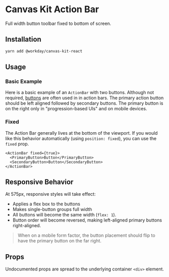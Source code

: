 


<Meta title="Components/Buttons/Action Bar/React" component={ActionBar} />

# Canvas Kit Action Bar

Full width button toolbar fixed to bottom of screen.

## Installation

```sh
yarn add @workday/canvas-kit-react
```

## Usage

### Basic Example

Here is a basic example of an `ActionBar` with two buttons. Although not required,
[buttons](../../button) are often used in in action bars. The primary action button should be left
aligned followed by secondary buttons. The primary button is on the right only in "progression-based
UIs" and on mobile devices.

<ExampleCodeBlock code={Basic} />

### Fixed

The Action Bar generally lives at the bottom of the viewport. If you would like this behavior
automatically (using `position: fixed`), you can use the `fixed` prop.

```tsx
<ActionBar fixed={true}>
  <PrimaryButton>Button</PrimaryButton>
  <SecondaryButton>Button</SecondaryButton>
</ActionBar>
```

## Responsive Behavior

At 575px, responsive styles will take effect:

- Applies a flex box to the buttons
- Makes single-button groups full width
- All buttons will become the same width (`flex: 1`).
- Button order will become reversed, making left-aligned primary buttons right-aligned.

> When on a mobile form factor, the button placement should flip to have the primary button on the
> far right.

## Props

Undocumented props are spread to the underlying container `<div>` element.

<ArgsTable of={ActionBar} />

